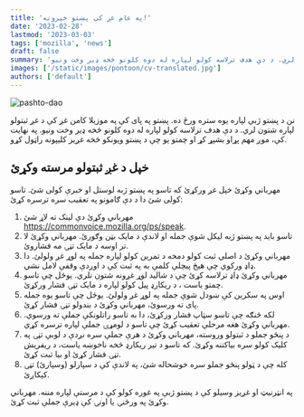 ```yaml
---
title: 'په عام غږ کې پښتو خپرونه!'
date: '2023-02-28'
lastmod: '2023-03-03'
tags: ['mozilla', 'news']
draft: false
summary: 'نن د پښتو ژبې لپاره یوه ستره ورځ ده. پښتو په پای کې په موزیلا کامن غږ کې د غږ ثبتولو لپاره شتون لري. د دې هدف ترلاسه کولو لپاره له دوه کلونو څخه ډیر وخت ونیو.'
images: ['/static/images/pontoon/cv-translated.jpg']
authors: ['default']
---
```


![pashto-dao](/static/images/cv-translated.jpg)

نن د پښتو ژبې لپاره یوه ستره ورځ ده. پښتو په پای کې په موزیلا کامن غږ کې د غږ ثبتولو لپاره شتون لري. د دې هدف ترلاسه کولو لپاره له دوه کلونو څخه ډیر وخت ونیو. په نهایت کې، موږ مهم پړاو بشپړ کړ او چمتو یو چې د پښتو ویونکو څخه غږیز کلیپونه راټول کړو.

## خپل د غږ ثبتولو مرسته وکړئ

مهرباني وکړئ خپل غږ ورکړئ که تاسو په پښتو ژبه لوستل او خبرې کولی شئ. تاسو کولی شئ دا د دې ګامونو په تعقیب سره ترسره کړئ:

1. مهرباني وکړئ دې لینک ته لاړ شئ https://commonvoice.mozilla.org/ps/speak.
2. تاسو باید په پښتو ژبه لیکل شوې جمله او لاندې د مایک بټن وګورئ. مهرباني وکړئ لا تر اوسه د مایک تڼۍ مه فشاروئ.
3. مهرباني وکړئ د اصلي ثبت کولو دمخه د تمرین کولو لپاره جمله په لوړ غږ ولولئ. دا ډاډ ورکوي چې هیڅ پیچلې کلمې به په ثبت کې د اوږدې وقفې لامل نشي.
4. مهرباني وکړئ ډاډ ترلاسه کړئ چې د شالید لوړ غږونه شتون نلري. یوځل چې تاسو چمتو یاست ، د ریکارډ پیل کولو لپاره د مایک تڼۍ فشار ورکړئ.
5. اوس په سکرین کې ښودل شوې جمله په لوړ غږ ولولئ. یوځل چې تاسو یوه جمله پای ته ورسوئ، مهرباني وکړئ د بندولو تڼۍ فشار کړئ.
6. لکه څنګه چې تاسو سټاپ فشار ورکړئ، دا به تاسو راتلونکې جملې ته ورسوي. مهرباني وکړئ هغه مرحلې تعقیب کړئ چې تاسو د لومړۍ جملې لپاره ترسره کړي.
7. د پنځو جملو د ثبتولو وروسته، مهرباني وکړئ د هرې جملې سره نږدې د لوبې تڼۍ په کلیک کولو سره بیاکتنه وکړئ. که تاسو د تیر ریکارډ څخه ناخوښه یاست، د ریفریش تڼۍ فشار کړئ او بیا ثبت کړئ.
8. کله چې د ټولو پنځو جملو سره خوشحاله شئ، په لاندې کې د سپارلو (وسپارئ) تڼۍ کېکاږئ.

په انټرنیټ او غږیز وسیلو کې د پښتو ژبې په غوره کولو کې د مرستې لپاره مننه. مهرباني وکړئ په ورځنۍ یا اونۍ کې ډیرې جملې ثبت کړئ.
